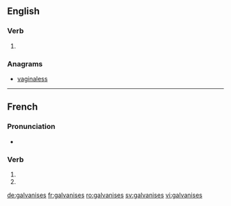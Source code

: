 {{also|galvanisés}}
==English==

===Verb===
{{head|en|verb form}}

# {{en-third-person singular of|galvanise}}

===Anagrams===
* [[vaginaless#English|vaginaless]]

----

==French==

===Pronunciation===
* {{homophones|lang=fr|galvanise|galvanisent}}

===Verb===
{{fr-verb-form}}

# {{inflection of|galvaniser||2|s|pres|indc|lang=fr}}
# {{inflection of|galvaniser||2|s|pres|subj|lang=fr}}

[[de:galvanises]]
[[fr:galvanises]]
[[ro:galvanises]]
[[sv:galvanises]]
[[vi:galvanises]]